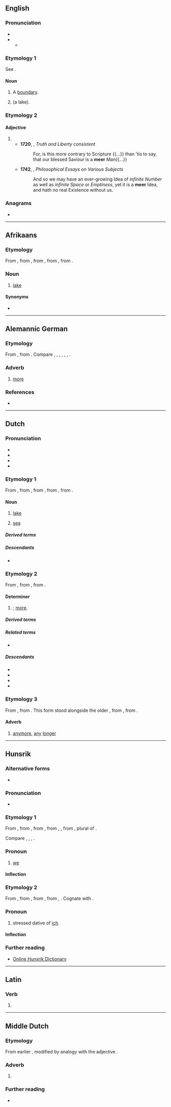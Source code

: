 {{also|Meer|-meer}}
==English==

===Pronunciation===
* {{IPA|en|/ˈmɪə(ɹ)/}}
* {{homophones|en|mere}}
** {{audio|en|LL-Q1860 (eng)-Vealhurl-meer.wav|Audio (UK)}}

===Etymology 1===
See {{m|en|mere}}.

====Noun====
{{en-noun}}

# A [[boundary]].
# {{obsolete form of|en|mere|nodot=yes}} (a lake).

===Etymology 2===

====Adjective====
{{en-adj|er}}

# {{obsolete form of|en|mere}}
#* '''1720''', {{w|John Enty}}, ''Truth and Liberty consistent''
#*: For, is this more contrary to Scripture {{...}} than 'tis to say, that our blessed Saviour is a '''meer''' Man{{...}}
#* '''1742''', {{w|Isaac Watts}}, ''Philosophical Essays on Various Subjects''
#*: And so we may have an ever-growing Idea of ''infinite Number'' as well as ''infinite Space'' or ''Emptiness'', yet it is a '''meer''' Idea, and hath no real Existence without us.

{{Webster 1913}}

===Anagrams===
* {{anagrams|en|a=eemr|-mere|Emer.|Mere|REME|erme|mere|reem}}

----

==Afrikaans==

===Etymology===
From {{inh|af|nl|meer}}, from {{inh|af|dum|mēre}}, from {{inh|af|odt|meri}}, from {{inh|af|gem-pro|*mari}}, from {{inh|af|ine-pro|*móri}}.

===Noun===
{{af-noun|mere}}

# [[lake]]

====Synonyms====
* {{l|af|pan}}

----

==Alemannic German==

===Etymology===
From {{inh|gsw|goh|mēro}}, from {{inh|gsw|gem-pro|*maizô}}. Compare {{cog|de|mehr}}, {{cog|nl|meer}}, {{cog|stq|moor}}, {{cog|en|more}}, {{cog|is|meira}}, {{cog|sv|mera}}, {{cog|got|𐌼𐌰𐌹𐌶𐌰}}.

===Adverb===
{{head|gsw|adverb}}

# {{lb|gsw|Urseren}} [[more]]

===References===
* {{R:Urseren|64}}

----

==Dutch==

===Pronunciation===
* {{IPA|nl|/meːr/|[mɪːr]}}
* {{audio|nl|Nl-meer.ogg|audio}}
* {{hyphenation|nl|meer}}
* {{rhymes|nl|eːr}}

===Etymology 1===
From {{inh|nl|dum|mēre}}, from {{inh|nl|odt|meri}}, from {{inh|nl|gmw-pro|*mari}}, from {{inh|nl|gem-pro|*mari}}, from {{inh|nl|ine-pro|*móri}}.

====Noun====
{{nl-noun|n|-en|meertje}}

# [[lake]]
# {{lb|nl|obsolete|literary}} [[sea]]
#: {{syn|nl|zee}}

=====Derived terms=====
{{der3|nl|binnenmeer|Haarlemmermeer|IJsselmeer|Ketelmeer|kunstmeer|kustmeer|Markermeer|meerkat|meerkoet|meerman|meermin|strandmeer|stuwmeer}}

=====Descendants=====
* {{desc|af|meer}}

===Etymology 2===
From {{inh|nl|dum|mêre}}, from {{inh|nl|odt|*mēro}}, from {{inh|nl|gem-pro|*maizô}}.

====Determiner====
{{head|nl|determiner comparative form}}

# {{comparative of|nl|nodot=1|POS=determiner|veel}}; [[more]].

=====Derived terms=====
{{der3|nl|meerder|meerkamp|meertalig|meervoud}}

=====Related terms=====
* {{l|nl|meest}}

=====Descendants=====
* {{desc|brc|mere}}
* {{desc|gmw-jdt|mêr}}
* {{desc|dcr|meer}}
* {{desc|skw|maer}}

===Etymology 3===
From {{inh|nl|dum|mêer}}, from {{inh|nl|odt|mēr}}. This form stood alongside the older {{cog|dum|mêe}}, from {{cog|odt|*mē}}, from {{cog|gem-pro|*maiz}}.

====Adverb====
{{nl-adv}}

# [[anymore]], [[any]] [[longer]]

{{c|nl|Landforms|Lakes}}

----

==Hunsrik==

===Alternative forms===
* {{alter|hrx|mëyer|mier||Wiesemann spelling system}}

===Pronunciation===
* {{IPA|hrx|/ˈmeːɐ/}}

===Etymology 1===
From {{inh|hrx|gmh|wir}}, from {{inh|hrx|goh|wir}}, from {{inh|hrx|gmw-pro|*wiʀ}}, from {{inh|hrx|gem-pro|*wīz}}, {{m|gem-pro|*wiz}}, from {{inh|hrx|ine-pro|*wéy-}}, plural of {{m|ine-pro|*éǵh₂}}.

Compare {{cog|de|wir}}, {{cog|pdc|mer}}, {{cog|yi|מיר}}, {{cog|en|we}}.

===Pronoun===
{{head|hrx|pronoun}}

# [[we]]

====Inflection====
{{hrx-decl-personal pronouns}}

===Etymology 2===

From {{inh|hrx|gmh|mir||me}}, from {{inh|hrx|goh|mir||me}}, from {{inh|hrx|gem-pro|*miz||me}}, from {{inh|hrx|ine-pro|*(e)me-}}, {{m|ine-pro|*(e)me-n-||me}}. Cognate with {{cog|ang|mē||me}}.

===Pronoun===
{{head|hrx|pronoun}}

# stressed dative of [[ich]].

====Inflection====
{{hrx-decl-personal pronouns}}

===Further reading===
* [https://hunsriqueanoriograndense.wordpress.com/dicionario-werterbuch/ Online Hunsrik Dictionary]

----

==Latin==

===Verb===
{{la-verb-form|meer}}

# {{inflection of|la|meō||1|s|pres|pasv|subj}}

----

==Middle Dutch==

===Etymology===
From earlier {{m|dum|mêe}}, modified by analogy with the adjective {{m|dum|mêre}}.

===Adverb===
{{dum-adv|head=mêer}}

# {{alternative form of|dum|mêe}}

===Further reading===
* {{R:MNW|28724|IX}}